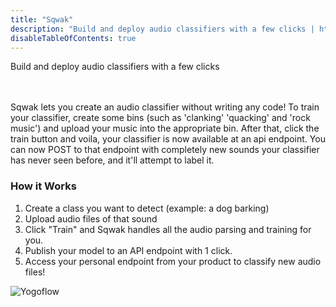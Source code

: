 ```yaml
---
title: "Sqwak"
description: "Build and deploy audio classifiers with a few clicks | https://github.com/dharness/sqwak-app"
disableTableOfContents: true
---
```



Build and deploy audio classifiers with a few clicks

<VimeoVideo vimeoId="850298237" />

<br />
<br />
Sqwak lets you create an audio classifier without writing any code! To train
your classifier, create some bins (such as 'clanking' 'quacking' and 'rock
music') and upload your music into the appropriate bin. After that, click the
train button and voila, your classifier is now available at an api endpoint. You
can now POST to that endpoint with completely new sounds your classifier has
never seen before, and it'll attempt to label it.

### How it Works

1. Create a class you want to detect (example: a dog barking)
2. Upload audio files of that sound
3. Click "Train" and Sqwak handles all the audio parsing and training for you.
4. Publish your model to an API endpoint with 1 click.
5. Access your personal endpoint from your product to classify new audio files!

<img src="./software/sqwak-screenshots.png" alt="Yogoflow" />
<br />
<br />
<br />
<br />
